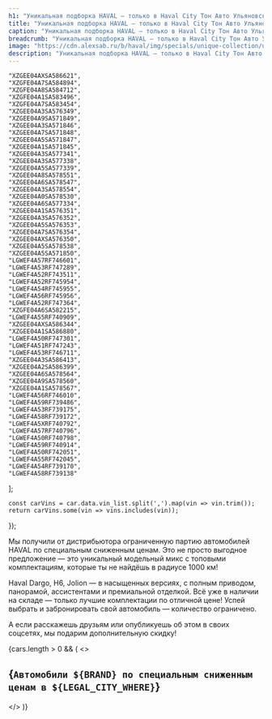 ```yaml
---
h1: "Уникальная подборка HAVAL — только в Haval City Тон Авто Ульяновск!"
title: "Уникальная подборка HAVAL — только в Haval City Тон Авто Ульяновск!"
caption: "Уникальная подборка HAVAL — только в Haval City Тон Авто Ульяновск!"
breadcrumb: "Уникальная подборка HAVAL — только в Haval City Тон Авто Ульяновск!"
image: "https://cdn.alexsab.ru/b/haval/img/specials/unique-collection/unique-collection-mobile.webp"
description: "Уникальная подборка HAVAL — только в Haval City Тон Авто Ульяновск!"
---
```


	"XZGEE04AXSA586621",
	"XZGFE04A7SA584894",
	"XZGFE04A8SA584712",
	"XZGFE04A1SA583496",
	"XZGFE04A7SA583454",
	"XZGEE04A3SA576349",
	"XZGEE04A9SA571849",
	"XZGEE04A3SA571846",
	"XZGEE04A7SA571848",
	"XZGEE04A5SA571847",
	"XZGEE04A1SA571845",
	"XZGEE04A3SA577341",
	"XZGEE04A3SA577338",
	"XZGEE04A5SA577339",
	"XZGEE04A8SA578551",
	"XZGEE04A6SA578547",
	"XZGEE04A3SA578554",
	"XZGEE04A0SA578530",
	"XZGEE04A6SA577334",
	"XZGEE04A1SA576351",
	"XZGEE04A3SA576352",
	"XZGEE04A5SA576353",
	"XZGEE04A7SA576354",
	"XZGEE04AXSA576350",
	"XZGEE04A5SA578538",
	"XZGEE04A5SA571850",
	"LGWEF4A57RF746601",
	"LGWEF4A53RF747289",
	"LGWEF4A52RF743511",
	"LGWEF4A52RF745954",
	"LGWEF4A54RF745955",
	"LGWEF4A56RF745956",
	"LGWEF4A52RF747364",
	"XZGFE04A6SA582215",
	"LGWEF4A55RF740909",
	"XZGEE04AXSA586344",
	"XZGEE04A1SA586880",
	"LGWEF4A50RF747301",
	"LGWEF4A51RF747243",
	"LGWEF4A53RF746711",
	"XZGEE04A3SA586413",
	"XZGEE04A2SA586399",
	"XZGEE04A6SA578564",
	"XZGEE04A9SA578560",
	"XZGEE04A1SA578567",
	"LGWEF4A56RF746010",
	"LGWEF4A59RF739486",
	"LGWEF4A53RF739175",
	"LGWEF4A58RF739172",
	"LGWEF4A5XRF740792",
	"LGWEF4A57RF740796",
	"LGWEF4A50RF740798",
	"LGWEF4A59RF740914",
	"LGWEF4A50RF742051",
	"LGWEF4A55RF742045",
	"LGWEF4A54RF739170",
	"LGWEF4A58RF739138"
];

	const carVins = car.data.vin_list.split(',').map(vin => vin.trim());
	return carVins.some(vin => vins.includes(vin));
});

<p>Мы получили от дистрибьютора ограниченную партию автомобилей HAVAL по специальным сниженным ценам. Это не просто выгодное предложение — это уникальный модельный микс с топовыми комплектациям, которые ты не найдёшь в радиусе 1000 км!</p>
<p>Haval Dargo, H6, Jolion — в насыщенных версиях, с полным приводом, панорамой, ассистентами и премиальной отделкой. Всё уже в наличии на складе — только лучшие комплектации по отличной цене! Успей выбрать и забронировать свой автомобиль — количество  ограничено.</p>
<p>А если расскажешь друзьям или опубликуешь об этом в своих соцсетях, мы подарим дополнительную скидку!</p>

{cars.length > 0 && (
  <>
    <h2 class="text-xl sm:text-4xl font-normal mb-8 sm:mb-14">{`Автомобили ${BRAND} по специальным сниженным ценам в ${LEGAL_CITY_WHERE}`}</h2>
    <CarsList cars={cars} />
  </>
)}